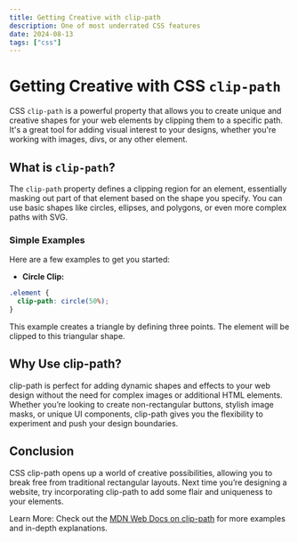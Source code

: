 ```yaml
---
title: Getting Creative with clip-path
description: One of most underrated CSS features
date: 2024-08-13
tags: ["css"]
---
```


# Getting Creative with CSS `clip-path`

CSS `clip-path` is a powerful property that allows you to create unique and creative shapes for your web elements by clipping them to a specific path. It's a great tool for adding visual interest to your designs, whether you're working with images, divs, or any other element.

## What is `clip-path`?

The `clip-path` property defines a clipping region for an element, essentially masking out part of that element based on the shape you specify. You can use basic shapes like circles, ellipses, and polygons, or even more complex paths with SVG.

### Simple Examples

Here are a few examples to get you started:

- **Circle Clip:**

```css
.element {
  clip-path: circle(50%);
}
```

This example creates a triangle by defining three points. The element will be clipped to this triangular shape.

## Why Use clip-path?

clip-path is perfect for adding dynamic shapes and effects to your web design without the need for complex images or additional HTML elements. Whether you’re looking to create non-rectangular buttons, stylish image masks, or unique UI components, clip-path gives you the flexibility to experiment and push your design boundaries.

## Conclusion

CSS clip-path opens up a world of creative possibilities, allowing you to break free from traditional rectangular layouts. Next time you’re designing a website, try incorporating clip-path to add some flair and uniqueness to your elements.

Learn More: Check out the [MDN Web Docs on clip-path](https://developer.mozilla.org/en-US/docs/Web/CSS/clip-path) for more examples and in-depth explanations.
